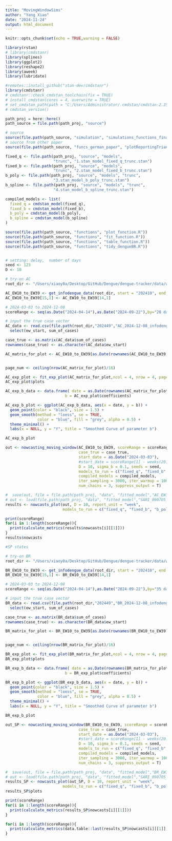 ```yaml
---
title: "MovingWindowSims"
author: "Yang Xiao"
date: "2024-11-24"
output: html_document
---
```


```r
knitr::opts_chunk$set(echo = TRUE,warning = FALSE)

library(rstan)
# library(cmdstanr)
library(splines)
library(ggplot2)
library(reshape2)
library(aweek)
library(lubridate)

#remotes::install_github("stan-dev/cmdstanr")
library(cmdstanr)
# cmdstanr::check_cmdstan_toolchain(fix = TRUE)
# install_cmdstan(cores = 4, overwrite = TRUE)
# set_cmdstan_path(path = "C:/Users/Administrator/.cmdstan/cmdstan-2.35.0")
# cmdstan_version()
```

```r
path_proj = here::here()
path_source = file.path(path_proj, "source")

# source
source(file.path(path_source, "simulation", "simulations_functions_final.R"))
# source from other paper
source(file.path(path_source, "funcs_german_paper", "plotReportingTriangle.R"))

```

```r
fixed_q <- file.path(path_proj, "source", "models",
                     "trunc", "1.stan_model_fixed_q_trunc.stan")
fixed_b <- file.path(path_proj, "source", "models",
                     "trunc", "2.stan_model_fixed_b_trunc.stan")
b_poly <- file.path(path_proj, "source", "models", "trunc",
                     "3.stan_model_b_poly_trunc.stan")
b_spline <- file.path(path_proj, "source", "models", "trunc",
                     "4.stan_model_b_spline_trunc.stan")

compiled_models <- list(
  fixed_q = cmdstan_model(fixed_q),
  fixed_b = cmdstan_model(fixed_b),
  b_poly = cmdstan_model(b_poly),
  b_spline = cmdstan_model(b_spline)
)

```

```r
source(file.path(path_source, "functions", "plot_function.R"))
source(file.path(path_source, "functions", "fit_function.R"))
source(file.path(path_source, "functions", "table_function.R"))
source(file.path(path_source, "functions", "tidy_dengueBR.R"))


# setting: delay,  number of days
seed <- 123
D <- 10

# try-on AC
root_dir <- "/Users/xiaoy0a/Desktop/GitHub/Dengue/dengue-tracker/data/weekly_data/infodengue"

AC_EW10_to_EW39 <- get_infodengue_data(root_dir, start = "202410", end = "202439", states = "AC", D = 10, fill_missing = T)$AC
AC_EW10_to_EW39[15,1] <- AC_EW10_to_EW39[14,1]

# 2024-03-03 to 2024-12-08
scoreRange <- seq(as.Date("2024-04-14"),as.Date("2024-09-22"),by="28 day")

# input the true case vector
AC_data <- read.csv(file.path(root_dir,"202449","AC_2024-12-08_infodengue.csv")) %>% filter(ew >= 202410 & ew <= 202439) %>% 
  select(ew_start, sum_of_cases)

case_true <- as.matrix(AC_data$sum_of_cases)
rownames(case_true) <- as.character(AC_data$ew_start)
```

```r
AC_matrix_for_plot <- AC_EW10_to_EW39[as.Date(rownames(AC_EW10_to_EW39)) <= (max(as.Date(rownames(AC_EW10_to_EW39))) - D*7),]


page_num <- ceiling(nrow(AC_matrix_for_plot)/16)

AC_exp_plot <- fit_exp_plot(AC_matrix_for_plot,ncol = 4, nrow = 4, page = c(1:page_num), if_fit = T)
AC_exp_plot$plots
```

```r
AC_exp_b_data <- data.frame( date = as.Date(rownames(AC_matrix_for_plot)),
                          b = AC_exp_plot$coefficients)

AC_exp_b_plot <- ggplot(AC_exp_b_data, aes(x = date, y = b)) +
  geom_point(color = "black", size = 1.5) +       
  geom_smooth(method = "loess", se = TRUE,        
              color = "blue", fill = "grey", alpha = 0.5) +
  theme_minimal() +
  labs(x = NULL, y = "Y", title = "Smoothed Curve of parameter b")

AC_exp_b_plot
```

```r
out <- nowcasting_moving_window(AC_EW10_to_EW39, scoreRange = scoreRange, 
                                case_true = case_true,
                                start_date = as.Date("2024-03-03"),
                                #start_date = scoreRange[1] - weeks(20),
                                D = 10, sigma_b = 0.1, seeds = seed,
                                models_to_run = c("fixed_q", "fixed_b", "b_poly","b_spline"),
                                compiled_models = compiled_models,
                                iter_sampling = 3000, iter_warmup = 1000, refresh = 500,
                                num_chains = 3, suppress_output = T)

#  save(out, file = file.path(path_proj, "data", "fitted_model","AC_EW10_to_EW39.RData"))
# out <- load(file.path(path_proj, "data", "fitted_model","SARI_090705_to_100606_seven.RData"))
results <- nowcasts_plot(out, D = 10, report_unit = "week", 
                         models_to_run = c("fixed_q", "fixed_b", "b_poly", "b_spline"))
```

```r
print(scoreRange)
for(i in 1:length(scoreRange)){
  print(calculate_metrics(results$nowcasts[i][[1]]))
}
results$nowcasts
```

```r
#SP states

# try-on BR
root_dir <- "/Users/xiaoy0a/Desktop/GitHub/Dengue/dengue-tracker/data/weekly_data/infodengue"

BR_EW10_to_EW39 <- get_infodengue_data(root_dir, start = "202410", end = "202439", states = "BR", D = 10, fill_missing = T)$BR
BR_EW10_to_EW39[15,1] <- BR_EW10_to_EW39[14,1]

# 2024-03-03 to 2024-12-08
scoreRange <- seq(as.Date("2024-04-14"),as.Date("2024-09-22"),by="35 day")

# input the true case vector
BR_data <- read.csv(file.path(root_dir,"202449","BR_2024-12-08_infodengue.csv")) %>% filter(ew >= 202410 & ew <= 202439) %>% 
  select(ew_start, sum_of_cases)

case_true <- as.matrix(BR_data$sum_of_cases)
rownames(case_true) <- as.character(BR_data$ew_start)
```

```r
BR_matrix_for_plot <- BR_EW10_to_EW39[as.Date(rownames(BR_EW10_to_EW39)) <= (max(as.Date(rownames(BR_EW10_to_EW39))) - D*7),]


page_num <- ceiling(nrow(BR_matrix_for_plot)/16)

BR_exp_plot <- fit_exp_plot(BR_matrix_for_plot,ncol = 4, nrow = 4, page = c(1:page_num), if_fit = T)
BR_exp_plot$plots
```

```r
BR_exp_b_data <- data.frame( date = as.Date(rownames(BR_matrix_for_plot)),
                          b = BR_exp_plot$coefficients)

BR_exp_b_plot <- ggplot(BR_exp_b_data, aes(x = date, y = b)) +
  geom_point(color = "black", size = 1.5) +       
  geom_smooth(method = "loess", se = TRUE,        
              color = "blue", fill = "grey", alpha = 0.5) +
  theme_minimal() +
  labs(x = NULL, y = "Y", title = "Smoothed Curve of parameter b")

BR_exp_b_plot
```

```r
out_SP <- nowcasting_moving_window(BR_EW10_to_EW39, scoreRange = scoreRange, 
                                case_true = case_true,
                                start_date = as.Date("2024-03-03"),
                                #start_date = scoreRange[1] - weeks(20),
                                D = 10, sigma_b = 0.1, seeds = seed,
                                models_to_run = c("fixed_q", "fixed_b", "b_poly","b_spline"),
                                compiled_models = compiled_models,
                                iter_sampling = 3000, iter_warmup = 1000, refresh = 500,
                                num_chains = 3, suppress_output = T)

#  save(out, file = file.path(path_proj, "data", "fitted_model","BR_EW10_to_EW39.RData"))
# out <- load(file.path(path_proj, "data", "fitted_model","SARI_090705_to_100606_seven.RData"))
results_SP <- nowcasts_plot(out_SP, D = 10, report_unit = "week", 
                         models_to_run = c("fixed_q", "fixed_b", "b_poly", "b_spline"))
results_SP$plots
```

```r
print(scoreRange)
for(i in 1:length(scoreRange)){
  print(calculate_metrics(results_SP$nowcasts[i][[1]]))
}
```


```r
for(i in 1:length(scoreRange)){
  print(calculate_metrics(data.table::last(results_SP$nowcasts[i][[1]],D)))
}


```

